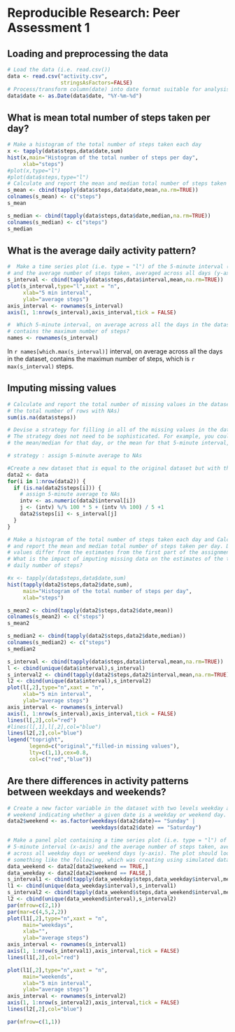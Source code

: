 # Reproducible Research: Peer Assessment 1


## Loading and preprocessing the data
```r
# Load the data (i.e. read.csv())
data <- read.csv("activity.csv", 
                 stringsAsFactors=FALSE)
# Process/transform column(date) into date format suitable for analysis
data$date <- as.Date(data$date, "%Y-%m-%d")
```

## What is mean total number of steps taken per day?
```r
# Make a histogram of the total number of steps taken each day
x <- tapply(data$steps,data$date,sum)
hist(x,main="Histogram of the total number of steps per day",
     xlab="steps")
#plot(x,type="l")
#plot(data$steps,type="l")
# Calculate and report the mean and median total number of steps taken per day
s_mean <- cbind(tapply(data$steps,data$date,mean,na.rm=TRUE))
colnames(s_mean) <- c("steps")
s_mean

s_median <- cbind(tapply(data$steps,data$date,median,na.rm=TRUE))
colnames(s_median) <- c("steps")
s_median
```
## What is the average daily activity pattern?
```r
#  Make a time series plot (i.e. type = "l") of the 5-minute interval (x-axis) 
# and the average number of steps taken, averaged across all days (y-axis)
s_interval <- cbind(tapply(data$steps,data$interval,mean,na.rm=TRUE))
plot(s_interval,type="l",xaxt = "n",
     xlab="5 min interval",
     ylab="average steps")
axis_interval <- rownames(s_interval)
axis(1, 1:nrow(s_interval),axis_interval,tick = FALSE)

#  Which 5-minute interval, on average across all the days in the dataset, 
# contains the maximum number of steps?
names <- rownames(s_interval)
```
In `r names[which.max(s_interval)]` interval, on average across all the days in 
the dataset, contains the maximun number of steps, which is `r max(s_interval)` steps.

## Imputing missing values
```r
# Calculate and report the total number of missing values in the dataset (i.e. 
# the total number of rows with NAs)
sum(is.na(data$steps))

# Devise a strategy for filling in all of the missing values in the dataset. 
# The strategy does not need to be sophisticated. For example, you could use 
# the mean/median for that day, or the mean for that 5-minute interval, etc.

# strategy : assign 5-minute average to NAs

#Create a new dataset that is equal to the original dataset but with the missing data filled in.
data2 <- data
for(i in 1:nrow(data2)) {
  if (is.na(data2$steps[i])) {
    # assign 5-minute average to NAs
    intv <- as.numeric(data2$interval[i])
    j <- (intv) %/% 100 * 5 + (intv %% 100) / 5 +1
    data2$steps[i] <- s_interval[j]
  }
}

# Make a histogram of the total number of steps taken each day and Calculate 
# and report the mean and median total number of steps taken per day. Do these 
# values differ from the estimates from the first part of the assignment? 
# What is the impact of imputing missing data on the estimates of the total 
# daily number of steps?

#x <- tapply(data$steps,data$date,sum)
hist(tapply(data2$steps,data2$date,sum),
     main="Histogram of the total number of steps per day",
     xlab="steps")

s_mean2 <- cbind(tapply(data2$steps,data2$date,mean))
colnames(s_mean2) <- c("steps")
s_mean2

s_median2 <- cbind(tapply(data2$steps,data2$date,median))
colnames(s_median2) <- c("steps")
s_median2

s_interval <- cbind(tapply(data$steps,data$interval,mean,na.rm=TRUE))
l <- cbind(unique(data$interval),s_interval)
s_interval2 <- cbind(tapply(data2$steps,data2$interval,mean,na.rm=TRUE))
l2 <- cbind(unique(data$interval),s_interval2)
plot(l[,2],type="n",xaxt = "n",
     xlab="5 min interval",
     ylab="average steps")
axis_interval <- rownames(s_interval)
axis(1, 1:nrow(s_interval),axis_interval,tick = FALSE)
lines(l[,2],col="red")
#lines(l[,1],l[,2],col="blue")
lines(l2[,2],col="blue")
legend("topright",
       legend=c("original","filled-in missing values"),
       lty=c(1,1),cex=0.8,
       col=c("red","blue"))
```


## Are there differences in activity patterns between weekdays and weekends?
```r
# Create a new factor variable in the dataset with two levels weekday and 
# weekend indicating whether a given date is a weekday or weekend day.
data2$weekend <- as.factor(weekdays(data2$date)== "Sunday" | 
                           weekdays(data2$date) == "Saturday")

# Make a panel plot containing a time series plot (i.e. type = "l") of the 
# 5-minute interval (x-axis) and the average number of steps taken, averaged 
# across all weekday days or weekend days (y-axis). The plot should look 
# something like the following, which was creating using simulated data:
data_weekend <- data2[data2$weekend == TRUE,]
data_weekday <- data2[data2$weekend == FALSE,]
s_interval1 <- cbind(tapply(data_weekday$steps,data_weekday$interval,mean,na.rm=TRUE))
l1 <- cbind(unique(data_weekday$interval),s_interval1)
s_interval2 <- cbind(tapply(data_weekend$steps,data_weekend$interval,mean,na.rm=TRUE))
l2 <- cbind(unique(data_weekend$interval),s_interval2)
par(mfrow=c(2,1))
par(mar=c(4,5,2,2))
plot(l1[,2],type="n",xaxt = "n",
     main="weekdays",
     xlab="",
     ylab="average steps")
axis_interval <- rownames(s_interval1)
axis(1, 1:nrow(s_interval1),axis_interval,tick = FALSE)
lines(l1[,2],col="red")

plot(l1[,2],type="n",xaxt = "n",
     main="weekends",
     xlab="5 min interval",
     ylab="average steps")
axis_interval <- rownames(s_interval2)
axis(1, 1:nrow(s_interval2),axis_interval,tick = FALSE)
lines(l2[,2],col="blue")

par(mfrow=c(1,1))

```






